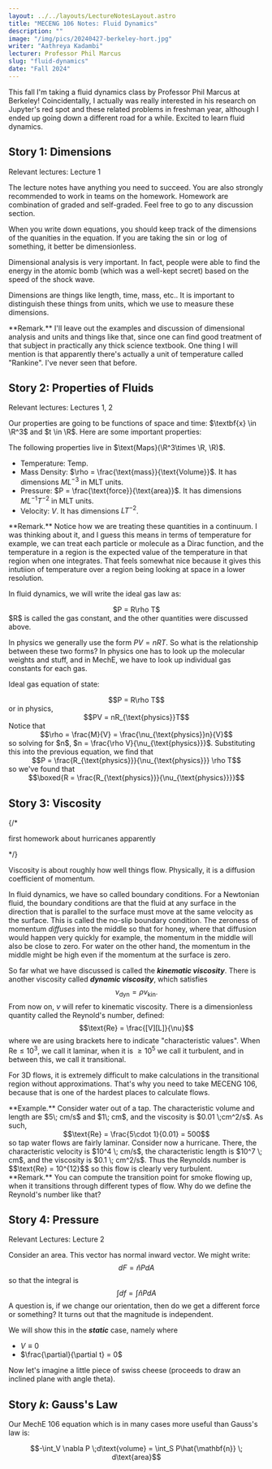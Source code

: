 ```yaml
---
layout: ../../layouts/LectureNotesLayout.astro
title: "MECENG 106 Notes: Fluid Dynamics"
description: ""
image: "/img/pics/20240427-berkeley-hort.jpg"
writer: "Aathreya Kadambi"
lecturer: Professor Phil Marcus
slug: "fluid-dynamics"
date: "Fall 2024"
---
```


This fall I'm taking a fluid dynamics class by Professor Phil Marcus at Berkeley! Coincidentally, I actually was really interested in his research on Jupyter's red spot and these related problems in freshman year, although I ended up going down a different road for a while. Excited to learn fluid dynamics.

Story 1: Dimensions
-----------------------------------------

Relevant lectures: Lecture 1

The lecture notes have anything you need to succeed. You are also strongly recommended to work in teams on the homework. Homework are combination of graded and self-graded. Feel free to go to any discussion section.

When you write down equations, you should keep track of the dimensions of the quanities in the equation. If you are taking the $\sin$ or $\log$ of something, it better be dimensionless.

Dimensional analysis is very important. In fact, people were able to find the energy in the atomic bomb (which was a well-kept secret) based on the speed of the shock wave.

Dimensions are things like length, time, mass, etc.. It is important to distinguish these things from units, which we use to measure these dimensions.

<div class="remark">
**Remark.** I'll leave out the examples and discussion of dimensional analysis and units and things like that, since one can find good treatment of that subject in practically any thick science textbook. One thing I will mention is that apparently there's actually a unit of temperature called "Rankine". I've never seen that before.
</div>

Story 2: Properties of Fluids
-----------------------------------------

Relevant lectures: Lectures 1, 2

Our properties are going to be functions of space and time: $\textbf{x} \in \R^3$ and $t \in \R$. Here are some important properties:

The following properties live in $\text{Maps}(\R^3\times \R, \R)$.
- Temperature: $\text{Temp}$. 
- Mass Density: $\rho = \frac{\text{mass}}{\text{Volume}}$. It has dimensions $ML^{-3}$ in MLT units.
- Pressure: $P = \frac{\text{force}}{\text{area}}$. It has dimensions $ML^{-1}T^{-2}$ in MLT units.
- Velocity: $V$. It has dimensions $LT^{-2}$.

<div class="remark">
**Remark.** Notice how we are treating these quantities in a continuum. I was thinking about it, and I guess this means in terms of temperature for example, we can treat each particle or molecule as a Dirac function, and the temperature in a region is the expected value of the temperature in that region when one integrates. That feels somewhat nice because it gives this intutiion of temperature over a region being looking at space in a lower resolution.
</div>

In fluid dynamics, we will write the ideal gas law as:
<center>$P = R\rho T$</center>
$R$ is called the gas constant, and the other quantities were discussed above.

In physics we generally use the form $PV = nRT$. So what is the relationship between these two forms? In physics one has to look up the molecular weights and stuff, and in MechE, we have to look up individual gas constants for each gas.

Ideal gas equation of state:
<center>$$P = R\rho T$$</center>
or in physics,
<center>$$PV = nR_{\text{physics}}T$$</center>
Notice that 
<center>$$\rho = \frac{M}{V} = \frac{\nu_{\text{physics}}n}{V}$$</center>
so solving for $n$, $n = \frac{\rho V}{\nu_{\text{physics}}}$. Substituting this into the previous equation, we find that 
<center>$$P = \frac{R_{\text{physics}}}{\nu_{\text{physics}}} \rho T$$</center>
so we've found that 
<center>$$\boxed{R = \frac{R_{\text{physics}}}{\nu_{\text{physics}}}}$$</center>

Story 3: Viscosity
-----------------------------------------

{/* 

first homework about hurricanes apparently

*/}

Viscosity is about roughly how well things flow. Physically, it is a diffusion coefficient of momentum. 

In fluid dynamics, we have so called boundary conditions. For a Newtonian fluid, the boundary conditions are that the fluid at any surface in the direction that is parallel to the surface must move at the same velocity as the surface. This is called the no-slip boundary condition. The zeroness of momentum *diffuses* into the middle so that for honey, where that diffusion would happen very quickly for example, the momentum in the middle will also be close to zero. For water on the other hand, the momentum in the middle might be high even if the momentum at the surface is zero.

So far what we have discussed is called the ***kinematic viscosity***. There is another viscosity called ***dynamic viscosity***, which satisfies 
$$\nu_{\text{dyn}} = \rho \nu_{\text{kin}}.$$
From now on, $\nu$ will refer to kinematic viscosity. There is a dimensionless quantity called the Reynold's number, defined:
$$\text{Re} = \frac{[V][L]}{\nu}$$
where we are using brackets here to indicate "characteristic values". When $\text{Re} \le 10^3$, we call it laminar, when it is $\ge 10^5$ we call it turbulent, and in between this, we call it transitional.

For 3D flows, it is extremely difficult to make calculations in the transitional region without approximations. That's why you need to take MECENG 106, because that is one of the hardest places to calculate flows.

<div class="problem">
**Example.** Consider water out of a tap. The characteristic volume and length are $5\; cm/s$ and $1\; cm$, and the viscosity is $0.01 \;cm^2/s$. As such,
<center>$$\text{Re} = \frac{5\cdot 1}{0.01} = 500$$</center>
so tap water flows are fairly laminar. Consider now a hurricane. There, the characteristic velocity is $10^4 \; cm/s$, the characteristic length is $10^7 \; cm$, and the viscosity is $0.1 \; cm^2/s$. Thus the Reynolds number is 
$$\text{Re} = 10^{12}$$
so this flow is clearly very turbulent.
</div>

<div class="remark">
**Remark.** You can compute the transition point for smoke flowing up, when it transitions through different types of flow. Why do we define the Reynold's number like that?
</div>


Story 4: Pressure
------------------------------------

Relevant Lectures: Lecture 2

Consider an area. This vector has normal inward vector. We might write:
$$dF = \hat n P dA$$
so that the integral is
$$\int df = \int \hat n P dA$$
A question is, if we change our orientation, then do we get a different force or something? It turns out that the magnitude is independent.

We will show this in the ***static*** case, namely where
- $V \equiv 0$
- $\frac{\partial}{\partial t} = 0$

Now let's imagine a little piece of swiss cheese (proceeds to draw an inclined plane with angle theta). 


Story $k$: Gauss's Law
---------------------------

Our MechE 106 equation which is in many cases more useful than Gauss's law is:
<center>$$-\int_V \nabla P \;d\text{volume} = \int_S P\hat{\mathbf{n}} \; d\text{area}$$</center>